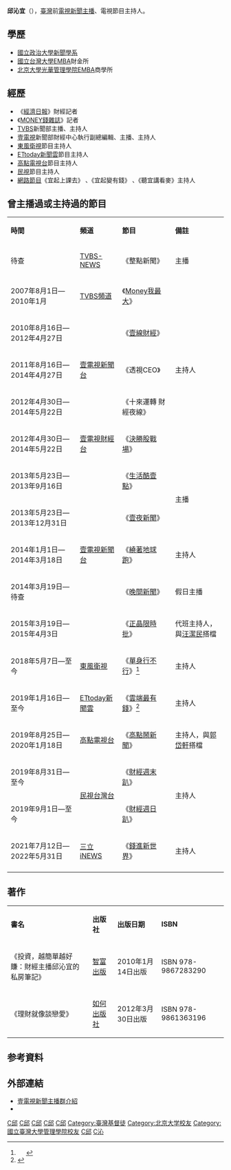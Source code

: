 {{主播資訊
| 主播頭銜     = [[ETtoday新聞雲|ETtoday新聞雲]]《雲端最有錢》主持人<br>[[民視台灣台|民視台灣台]]《[[財經週末趴|財經週末趴]]》、《[[財經週日趴|財經週日趴]]》主持人<br>[[東風衛視|東風衛視]]《單身行不行》主持人<br>[[三立iNEWS|三立iNEWS]]《[[錢進新世界|錢進新世界]]》主持人
| 主播姓名     = 邱沁宜
| 主播英文名字 = Daisy Chiu
| 主播出生年分 = 
| 主播出生日期 = {{birth_date_and_age|1975|7|31}}
| 星座         = [[獅子座|獅子座]]
| 主播逝世年分 = 
| 主播逝世日期 = 
| 主播照片檔案 = 
| 主播照片尺寸 = 
| 主播照片圖說 = 
| 國籍         = {{ROC}}
| 籍貫         = {{TWN}}台北市
| 出生地       = {{TWN}}台北市
| 逝世地       = 
| 最高學歷     = [[國立政治大學新聞學系|國立政治大學新聞學系]]<br>[[國立台灣大學|國立台灣大學]][[EMBA|EMBA]]財金所<br>[[北京大學光華管理學院|北京大學光華管理學院]]EMBA商學所
| 暱稱         = 
| 綽號         = 
| 血型         = 
| 身高         = 169
| 體重         = 51
| 婚姻狀況     = 未婚
| 配偶         = 
| 信仰宗教     = [[基督教|基督教]]
| 官方網站     = 
| 備註         = 
|}}
{{Infobox YouTube personality
| header-color       = 
| honorific_prefix   = 
| name               = 邱沁宜
| honorific_suffix   = 
| logo               =
| logo_size          =
| logo_alt           =
| logo caption       =
| image              =  
| image_size         =
| alt                = 
| caption            = 
| birth_name         = 
| birth_date         = 
| death_date         = 
| death_place        = 
| origin             = {{TWN}}
| nationality        = {{ROC}}
| education          = 
| height             = 169 cm
| residence          = 
| post               = 每週二、五晚上9：00
| occupation         = 電視節目主持人、YouTuber
| religion           = 
| partner            = 
| spouse             = 
| signature          = 
| signature_size     = 
| signature_alt      = 
| website            = 
| pseudonym          =
| channel_name       = 
| channels           = [https://www.youtube.com/c/%E8%87%AA%E7%94%B1%E5%A5%B3%E7%A5%9E%E9%82%B1%E6%B2%81%E5%AE%9C/featured  自由女神邱沁宜]
| creator            = 
| years_active       = 2019至今
| genre              = 
| subscribers        = 19.2萬
| subscriber_date    = 2021年4月1日
| views              = 18,345,388
| view_date          = 2021年4月1日
| network            = 
| associated_acts    = 
| catchphrase(s)     = 
| silver_button      = yes
| silver_year        = 2020
| gold_button        = 
| gold_year          = 
| diamond_button     = 
| diamond_year       = 
| ruby_button        = 
| ruby_year          = 
| module             = 
| stats_update       = 
| extra_information  = 
}}
'''邱沁宜'''（{{bd|1975年|7月31日|catIdx=C邱}}），[[臺灣|臺灣]]前[[電視新聞|電視新聞]][[新聞主播|主播]]、電視節目主持人。

==學歷==
*[[國立政治大學新聞學系|國立政治大學新聞學系]]
*[[國立台灣大學|國立台灣大學]]EMBA財金所
*[[北京大學光華管理學院|北京大學光華管理學院]]EMBA商學所

==經歷==
*《[[經濟日報_(台灣)|經濟日報]]》財經記者
*《[[MONEY錢雜誌|MONEY錢雜誌]]》記者
*[[TVBS|TVBS]]新聞部主播、主持人
*[[壹電視|壹電視]]新聞部財經中心執行副總編輯、主播、主持人
*[[東風衛視|東風衛視]]節目主持人
*[[ETtoday新聞雲|ETtoday新聞雲]]節目主持人
*[[高點電視台|高點電視台]]節目主持人
*[[民視|民視]]節目主持人
*[[網路節目|網路節目]]《宜起上課去》 、《宜起變有錢》 、《聽宜講看麥》主持人

==曾主播過或主持過的節目==
{|class="wikitable"
|- style="background:snow; color:black" align=center
|'''時間'''||'''頻道'''||'''節目'''||'''備註'''
|-
|待查
|[[TVBS-NEWS|TVBS-NEWS]]||《整點新聞》||主播
|-
|2007年8月1日—2010年1月||[[TVBS頻道|TVBS頻道]]||《[[Money我最大|Money我最大]]》|| rowspan="5" |主持人
|-
|2010年8月16日—2012年4月27日|| rowspan="3" |[[壹電視新聞台|壹電視新聞台]]||《[[壹線財經|壹線財經]]》
|-
|2011年8月16日—2014年4月27日||《透視CEO》
|-
|2012年4月30日—2014年5月22日||《十來運轉 財經夜線》
|-
|2012年4月30日—2014年5月22日||[[壹電視財經台|壹電視財經台]]||《[[決勝股戰場|決勝股戰場]]》
|-
|2013年5月23日—2013年9月16日|| rowspan="5" |[[壹電視新聞台|壹電視新聞台]]||《[[生活酷壹點|生活酷壹點]]》|| rowspan="2" |主播
|-
|2013年5月23日—2013年12月31日||《[[壹夜新聞|壹夜新聞]]》
|-
|2014年1月1日—2014年3月18日||《[[繞著地球跑_(壹電視)|繞著地球跑]]》||主持人
|-
|2014年3月19日—待查||《[[晚間新聞|晚間新聞]]》||假日主播
|-
|2015年3月19日—2015年4月3日||《[[正晶限時批|正晶限時批]]》||代班主持人，與[[汪潔民|汪潔民]]搭檔
|-
|2018年5月7日—至今||[[東風衛視|東風衛視]]||《[[單身行不行|單身行不行]]》<ref>{{youtube|playlist=PLtJBDxr85nZYDfifbNY1M_hLGsjU4Icyu|【單身行不行】完整版 官方HD線上看}}<div id="obme27z84x" class="shield-container" style="cursor: pointer; display: inline-block; display: -webkit-inline-box; width: 16px; height: 16px;"><div data-reactroot="" class="shield_container"><div class="wot_shield shield shield_green "></div></div></div></ref>||主持人
|-
|2019年1月16日—至今||[[ETtoday新聞雲|ETtoday新聞雲]]||《[[雲端最有錢|雲端最有錢]]》<ref>{{cite news|url=https://www.ettoday.net/news/20190116/1357016.htm|title=雲端最有錢／投資界素人天王天后 投報率直逼大師|author=新聞節目中心|date=2019-01-16|accessdate=2019-02-20|publisher=ETtoday新聞雲|quote=《雲端最有錢》第1集，邀請到投資界的素人天王天后：存股天王華倫老師、旅遊理財部落客蕾咪、包租達人羅右宸，與主持人邱沁宜教您抽絲剝繭，看懂大師投資方法，並善用「存股、ETF指數基金、房地產」三大工具，創造被動式收入。|archive-date=2019-02-20|archive-url=https://web.archive.org/web/20190220181348/https://www.ettoday.net/news/20190116/1357016.htm|dead-url=no}}</ref>||主持人
|-
|2019年8月25日—2020年1月18日||[[高點電視台|高點電視台]]||《[[高點鬧新聞|高點鬧新聞]]》||主持人，與[[郭岱軒|郭岱軒]]搭檔
|-
|2019年8月31日—至今|| rowspan="2" |[[民視台灣台|民視台灣台]]||《[[財經週末趴|財經週末趴]]》|| rowspan="2" |主持人
|-
|2019年9月1日—至今
|《[[財經週日趴|財經週日趴]]》
|-
|2021年7月12日—2022年5月31日||[[三立iNEWS|三立iNEWS]]||《[[錢進新世界|錢進新世界]]》||主持人
|-
|}

==著作==
{|class="wikitable"
|- align=center
|'''書名'''||'''出版社'''||'''出版日期'''||'''ISBN'''
|-
|《投資，越簡單越好賺：財經主播邱沁宜的私房筆記》||[[智富出版|智富出版]]||2010年1月14日出版||ISBN 978-9867283290
|-
|《理財就像談戀愛》
|[[如何出版社|如何出版社]]
|2012年3月30日出版
|ISBN 978-9861363196
|}

==参考資料==
<references />

==外部連結==
*[http://www.nexttv.com.tw/anchornews 壹電視新聞主播群介紹] {{Wayback|url=http://www.nexttv.com.tw/anchornews |date=20171201044114 }}
*{{facebook|daisychiu31}}

[[Category:TVBS主播|C邱]]
[[Category:壹電視主播|C邱]]
[[Category:臺灣女性YouTuber|C邱]]
[[Category:台灣新聞節目主持人|C邱]]
[[Category:台灣女性記者|C邱]]
[[Category:臺灣基督徒|Category:臺灣基督徒]]
[[Category:北京大学校友|Category:北京大学校友]]
[[Category:國立臺灣大學管理學院校友|Category:國立臺灣大學管理學院校友]]
[[Category:國立政治大學傳播學院校友|C邱]]
[[Category:邱姓|C沁]]